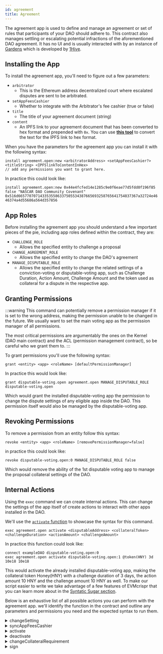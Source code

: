 ```yaml
---
id: agreement
title: Agreement
---
```




The agreement app is used to define and manage an agreement or set of rules that participants of your DAO should adhere to. This contract also manages settling or escalating potential infractions of the aforementioned DAO agreement. It has no UI and is usually interacted with by an instance of [Gardens](https://gardens.1hive.org/#/home) which is developed by [1Hive](https://1hive.org/). 

## Installing the App

To install the agreement app, you'll need to figure out a few parameters:

- `arbitrator`
    - This is the Ethereum address decentralized court where escalated disputes are sent to be arbitrated.
- `setAppFeesCashier`
    - Whether to integrate with the Arbitrator's fee cashier (true or false)
- `title`
    - The title of your agreement document (string)
- `content` 
    - An IPFS link to your agreement document that has been converted to hex format and prepended with `0x`. You can use [**this tool**](https://dencode.com/string/hex) to convert the text for the IPFS link to hex format.

When you have the parameters for the agreement app you can install it with the following syntax:

```
install agreement.open:new <arbitratorAddress> <setAppFeesCashier?> <titleString> <IPFSlinkToContentInHex>
// add any permissions you want to grant here.
```

In practice this could look like:

`install agreement.open:new 0x44e4fcfed14e1285c9e0f6eae77d5fdd0f196f85 false "NASCAR DAO Community Covenant" 0x516d6657707071433535586337505534387665693258765641754837367a32724e4646374a4d55686a564d357856`

## App Roles

Before installing the agreement app you should understand a few important pieces of the pie, including app roles defined within the contract, they are:

- `CHALLENGE_ROLE`
    - Allows the specified entity to challenge a proposal
- `CHANGE_AGREEMENT_ROLE`
    - Allows the specified entity to change the DAO's agreement
- `MANAGE_DISPUTABLE_ROLE`
    - Allows the specified entity to change the related settings of a conviction-voting or disputable-voting app, such as Challenge Duration, Action Amount, Challenge Amount and the token used as collateral for a dispute in the respective app.


<TypesOfEntities />

## Granting Permissions

:::warning
This command can potentially remove a permission manager if it is set to the wrong address, making the permission unable to be changed in the future. We usually want to set the main voting app as the permission manager of all permissions.

The most critical permissions are argumentably the ones on the Kernel (DAO main contract) and the ACL (permission management contract), so be careful who we grant them to.
:::

To grant permissions you'll use the following syntax:

```
grant <entity> <app> <roleName> [defaultPermissionManager]
```

In practice this would look like:

```
grant disputable-voting.open agreement.open MANAGE_DISPUTABLE_ROLE disputable-voting.open
```

Which would grant the installed disputable-voting app the permission to change the dispute settings of any eligible app inside the DAO. This permission itself would also be managed by the disputable-voting app.

## Revoking Permissions

To remove a permission from an entity follow this syntax:

```
revoke <entity> <app> <roleName> [removePermissionManager=false]
```

in practice this could look like:

```
revoke disputable-voting.open:0 MANAGE_DISPUTABLE_ROLE false
```
Which would remove the ability of the 1st disputable voting app to manage the proposal collateral settings of the DAO.

## Internal Actions

Using the `exec` command we can create internal actions. This can change the settings of the app itself of create actions to interact with other apps installed in the DAO.

We'll use the [`activate` function](https://github.com/1Hive/agreement-app/blob/17181dc84cd0351c92831e1bc07c3a2251a6cabe/contracts/Agreement.sol#L232) to showcase the syntax for this command.

```
exec agreement.open activate <disputableAddress> <collateralToken> <challengeDuration> <actionAmount> <challengeAmount>
```

In practice this function could look like:

```
connect exampleDAO disputable-voting.open:0
exec agreement.open activate disputable-voting.open:1 @token(HNY) 3d 10e18 10e18
```

This would activate the already installed disputable-voting app, making the collateral token Honey(HNY) with a challenge duration of 3 days, the action amount 10 HNY and the challenge amount 10 HNY as well. To make our script easier to write we take advantage of a few features of EVMcrispr that you can learn more about in the [Syntatic Sugar section](/getStarted/syntaxSugar).

Below is an exhaustive list of all possible actions you can perform with the agreement app. we'll identify the function in the contract and outline any parameters and permissions you need and the expected syntax to run them.


<details><summary>changeSetting</summary>
This function will change the settings of the agreement app, including the arbitrator settings and the covenant title and content.

#### Parameters 

- `arbitrator` - The address of the independent arbitrator that will be used to resolved disputes.(address)
- `setAppFeesCashier` - Where to integrate the independant arbitrator's fee cashier. (boolean)
- `title` - The title of the ruling covenant or agreement for the DAO. (string)
- `content` - The ipfs hash, in hex format, of the covenant or agreement content. (bytes)

#### Permissions 

The entity creating the action will need the `CHANGE_AGREEMENT_ROLE` role.

#### Syntax

```
exec agreement.open changeSetting <abritrator> <setAppFeesCashier> <title> <content>
```

</details>

<details><summary>syncAppFeesCashier</summary>
This function will resynchronize the app fees cashier if it was changed by the arbitrator.

syncAppFeesCashier doesn't need any parameters or permissions to run. You can call the function with this syntax:

```
exec agreement.open syncAppFeesCashier
```

</details>

<details><summary>activate</summary>
This function will activate an installed disputable-voting app.

#### Parameters
- `disputableAddress` - The address of the disputable voting app. (address)
- `collateralToken` - The addess of the token used as collateral to create votes. (ERC20)
- `challengeDuration` - The duration which, if an action is challenged the action submitter can raise the dispute. (uint64)
- `actionAmount` - The amount of collateral tokens that will be locked for every action submitted.  (uint256)
- `challengeAmount` - The amount of collateral tokens that will be locked every time an action is challenged (uint256)


#### Permissions

The entity creating the action will need the `MANAGE_DISPUTABLE_ROLE` role.

#### Syntax

```
exec agreement.open activate <disputableAddress> <collateralToken> <actionAmount> <challengeAmount> <challengeDuration>
```

</details>

<details><summary>deactivate</summary>
This will deactivate a currently installed disputable-voting app.

#### Parameters

- `disputableAddress` - The address of the currently installed disputable-voting app that you wish to deactivate. (address)

#### Permissions

The entity creating the action will need the `MANAGE_DISPUTABLE_ROLE` role.

#### Syntax

```
exec agreement.open deactivate <disputableAddress>
```

</details>

<details><summary>changeCollateralRequirement</summary>
This function will change the collateral settings for a specified disputable-voting app.

#### Parameters

- `disputableAddress` - The address of the disputable voting app. (address)
- `collateralToken` - The addess of the token used as collateral to create votes. (ERC20)
- `challengeDuration` - The duration which, if an action is challenged the action submitter can raise the dispute. (uint64)
- `actionAmount` - The amount of collateral tokens that will be locked for every action submitted.  (uint256)
- `challengeAmount` - The amount of collateral tokens that will be locked every time an action is challenged (uint256)

#### Permissions

The entity creating the action will need the `MANAGE_DISPUTABLE_ROLE` role.

#### Syntax

```
exec agreement.open changeCollateralRequirement <disputableAddress> <collateralToken> <actionAmount> <challengeAmount> <challengeDuration>
```

</details>

<details><summary>sign</summary>
This function will sign the agreement for the currently connected address. You will need to sign the latest version of the agreement before you can send any actions to a disputable-voting app.

#### Parameters 

- `settingId` - The latest setting ID that you are agreeing with.

#### Permissions

This function does not require any permissions.

#### Syntax 
```
exec agreement.open sign <settingId>
```

</details>